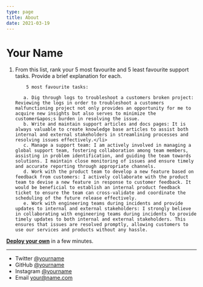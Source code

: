 ```yaml
---
type: page
title: About
date: 2021-03-19
---
```


# Your Name

1. From this list, rank your 5 most favourite and 5 least favourite support tasks. Provide a
      brief explanation for each.

           5 most favourite tasks:

          a. Dig through logs to troubleshoot a customers broken project: Reviewing the logs in order to troubleshoot a customers malfunctioning project not only provides an opportunity for me to acquire new insights but also serves to minimize the customer&apos;s burden in resolving the issue.
          b. Write and maintain support articles and docs pages: It is always valuable to create knowledge base articles to assist both internal and external stakeholders in streamlining processes and resolving issues effectively.</li>
          c. Manage a support team: I am actively involved in managing a global support team, fostering collaboration among team members, assisting in problem identification, and guiding the team towards solutions. I maintain close monitoring of issues and ensure timely and accurate reporting through appropriate channels.
          d. Work with the product team to develop a new feature based on feedback from customers: I actively collaborate with the product team to devise a new feature in response to customer feedback. It would be beneficial to establish an internal product feedback ticket to ensure the team can cross-validate and coordinate the scheduling of the future release effectively.
          e. Work with engineering teams during incidents and provide updates to internal and external stakeholders: I strongly believe in collaborating with engineering teams during incidents to provide timely updates to both internal and external stakeholders. This ensures that issues are resolved promptly, allowing customers to use our services and products without any hassle.

[**Deploy your own**](https://vercel.com/new/clone?demo-title=Portfolio+Starter+Kit&demo-description=Easily+create+a+portfolio+with+Next.js+and+Markdown.&demo-url=https%3A%2F%2Fdemo.vercel.blog%2F&demo-image=%2F%2Fimages.ctfassets.net%2Fe5382hct74si%2F2aC4eHLrOKmT4fnLfoNGK2%2F14b1e6bbe598ec023ffe85001d31e634%2FCleanShot_2022-04-11_at_23.12.01.png&project-name=Portfolio+Starter+Kit&repository-name=portfolio-starter-kit&repository-url=https%3A%2F%2Fgithub.com%2Fvercel%2Fnextjs-portfolio-starter&from=templates&skippable-integrations=1&teamCreateStatus=hidden) in a few minutes.

---

- Twitter [@yourname](https://twitter.com/yourname)
- GitHub [@yourname](https://github.com/yourname)
- Instagram [@yourname](https://instagram.com/yourname)
- Email your@name.com
